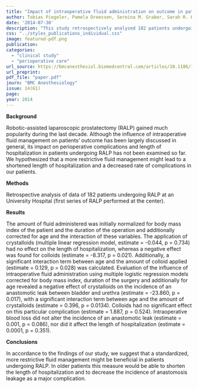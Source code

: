```yaml
---
title: "Impact of intraoperative fluid administration on outcome in patients undergoing robotic-assisted laparoscopic prostatectomy – a retrospective analysis"
author: Tobias Piegeler, Pamela Dreessen, Sereina M. Graber, Sarah R. Haile, Daniel M. Schmid, Beatrice Beck-Schimmer 
date: '2014-07-30'
description: "This study retrospectively analyzed 182 patients undergoing robotic-assisted laparoscopic prostatectomy (RALP) to assess the effects of intraoperative fluid management on perioperative outcomes. Results suggest that a more restrictive fluid management strategy may reduce the risk of complications, and shorten the length of hospitalization."
css: "../styles_publications_individual.css"
image: featured-pdf.png
publication: 
categories:
  - "clinical study"
  - "perioperative care" 
url_source: https://bmcanesthesiol.biomedcentral.com/articles/10.1186/1471-2253-14-61
url_preprint: 
pdf_file: "paper.pdf"
journ: "BMC Anesthesiology"
issue: 14(61)
page: 
year: 2014
---
```


**Background**

Robotic-assisted laparoscopic prostatectomy (RALP) gained much popularity during the last decade. Although the influence of intraoperative fluid management on patients' outcome has been largely discussed in general, its impact on perioperative complications and length of hospitalization in patients undergoing RALP has not been examined so far. We hypothesized that a more restrictive fluid management might lead to a shortened length of hospitalization and a decreased rate of complications in our patients.

**Methods**

Retrospective analysis of data of 182 patients undergoing RALP at an University Hospital (first series of RALP performed at the center).

**Results**

The amount of fluid administered was initially normalized for body mass index of the patient and the duration of the operation and additionally corrected for age and the interaction of these variables. The application of crystalloids (multiple linear regression model, estimate = -0.044, p = 0.734) had no effect on the length of hospitalization, whereas a negative effect was found for colloids (estimate = -8.317, p = 0.021). Additionally, a significant interaction term between age and the amount of colloid applied (estimate = 0.129, p = 0.028) was calculated. Evaluation of the influence of intraoperative fluid administration using multiple logistic regression models corrected for body mass index, duration of the surgery and additionally for age revealed a negative effect of crystalloids on the incidence of an anastomotic leak between bladder and urethra (estimate = -23.860, p = 0.017), with a significant interaction term between age and the amount of crystalloids (estimate = 0.396, p = 0.0134). Colloids had no significant effect on this particular complication (estimate = 1.887, p = 0.524). Intraoperative blood loss did not alter the incidence of an anastomotic leak (estimate = 0.001, p = 0.086), nor did it affect the length of hospitalization (estimate = 0.0001, p = 0.351).

**Conclusions**

In accordance to the findings of our study, we suggest that a standardized, more restrictive fluid management might be beneficial in patients undergoing RALP. In older patients this measure would be able to shorten the length of hospitalization and to decrease the incidence of anastomosis leakage as a major complication.
